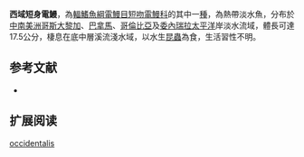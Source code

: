 {{Speciesbox
| name = 西域短身電鰻
| image = 
| image_width = 250px
| status = NE
| status_system = IUCN3.1
| genus = Brachyhypopomus
| species = occidentalis
| authority = {{le|查爾斯·塔特·里根|Charles Tate Regan|Regan}}, 1914
| synonyms = *''Hypopomus occidentalis'',Regan, 1914
}}
'''西域短身電鰻'''，為[[輻鰭魚綱|輻鰭魚綱]][[電鰻目|電鰻目]][[短吻電鰻科|短吻電鰻科]]的其中一[[種|種]]，為熱帶淡水魚，分布於[[中南美洲|中南美洲]][[哥斯大黎加|哥斯大黎加]]、[[巴拿馬|巴拿馬]]、[[哥倫比亞|哥倫比亞]]及[[委內瑞拉|委內瑞拉]][[太平洋|太平洋]]岸淡水流域，體長可達17.5公分，棲息在底中層溪流淺水域，以水生[[昆蟲|昆蟲]]為食，生活習性不明。

==参考文献==
*{{FishBase_species|genus=Brachyhypopomus|species=occidentalis|year=2015|month=9}}

== 扩展阅读 ==
{{refbegin}}
{{wikispecies-inline|Brachyhypopomus occidentalis|西域短身電鰻}}
{{refend}}
{{Taxonbar|from=Q6394138}}

[[Category:短身電鰻屬|occidentalis]]